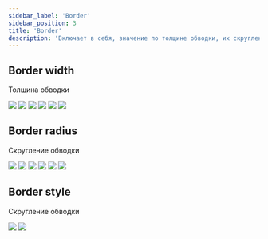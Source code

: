```yaml
---
sidebar_label: 'Border'
sidebar_position: 3
title: 'Border'
description: 'Включает в себя, значение по толщине обводки, их скруглений, и их стиль оформления'
---
```




<docheader
  title='Border'
  description='Включает в себя, значение по толщине обводки, их скруглений, и их стиль оформления'
  designer='Олег Астахов'
  developer='Кирилл Артуров'
  version='1.0'
  status='Work in progress'
  json='JSON'
  sass='SASS'
  bitbucketLink='https://google.com'
  figmaLink='https://google.com'
  jiraLink='https://google.com'
  headerImagepath={headerImage}
/>

<divider />

## Border width

Толщина обводки

<docviewport>
  <examples cols={3}>
    <example>
      <img src={borderXl} />
    </example>
    <example>
      <img src={borderXl} />
    </example>
    <example>
      <img src={borderXl} />
    </example>
    <example>
      <img src={borderXl} />
    </example>
    <example>
      <img src={borderXl} />
    </example>
    <example>
      <img src={borderXl} />
    </example>
  </examples>
</docviewport>

<divider />

## Border radius

Скругление обводки

<docviewport>
  <examples cols={3}>
    <example>
      <img src={borderXl} />
    </example>
    <example>
      <img src={borderXl} />
    </example>
    <example>
      <img src={borderXl} />
    </example>
    <example>
      <img src={borderXl} />
    </example>
    <example>
      <img src={borderXl} />
    </example>
    <example>
      <img src={borderXl} />
    </example>
  </examples>
</docviewport>

<divider />

## Border style

Скругление обводки

<docviewport>
  <examples cols={2}>
    <example>
      <img src={borderXl} />
    </example>
    <example>
      <img src={borderXl} />
    </example>
  </examples>
</docviewport>

<divider marginTop={128} marginBottom={0} />
